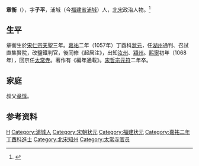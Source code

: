 '''章衡'''（{{bd|1025年||1099年||Z}}），字'''子平'''，浦城（今[[福建省|福建省]][[浦城|浦城]]）人，[[北宋|北宋]]政治人物。<ref>{{Cite book|title=安徽人物大辞典|author=戎毓明主编; 王仪之, 方平, 叶洪渠等副主编|publisher=团结出版社|year=1992|isbn=|location=北京|pages=}}</ref>

== 生平 ==
章衡生於[[宋仁宗|宋仁宗]][[天聖|天聖]]三年。[[嘉祐|嘉祐]]二年（1057年）丁酉科[[狀元|狀元]]，任[[湖州|湖州]]通判、召試直集賢院，改鹽鐵判官，後同修《起居注》，出知[[汝州|汝州]]、[[潁州|潁州]]。[[熙寧|熙寧]]初年（1068年），回京任[[太常寺|太常寺]]。著作有《編年通載》。[[宋哲宗|宋哲宗]][[元符|元符]]二年卒。

== 家庭 ==
叔父[[章惇|章惇]]。

== 参考资料 ==
{{reflist}}

{{福建状元}}

{{Authority control}}
{{DEFAULTSORT:Zhang}} 
[[Category:章姓|H]]
[[Category:浦城人|Category:浦城人]]
[[Category:宋朝状元|Category:宋朝状元]]
[[Category:福建状元|Category:福建状元]]
[[Category:嘉祐二年丁酉科進士|Category:嘉祐二年丁酉科進士]]
[[Category:北宋知州|Category:北宋知州]]
[[Category:太常寺官员|Category:太常寺官员]]


{{宋朝人物小作品}}